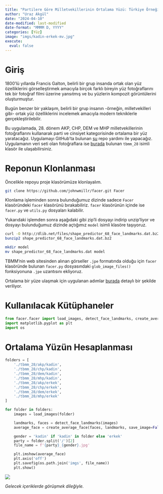 ```yaml
---
title: "Partilere Göre Milletvekillerinin Ortalama Yüzü: Türkiye Örneği"
author: "Uraz Akgül"
date: "2024-04-10"
date-modified: last-modified
date-format: "MMMM D, YYYY"
categories: [Yüz]
image: "imgs/kadin-erkek-mv.jpg"
execute:
  eval: false
---
```


# Giriş

1800'lü yıllarda Francis Galton, belirli bir grup insanda ortak olan yüz özelliklerini görselleştirmek amacıyla birçok farklı bireyin yüz fotoğraflarını tek bir fotoğraf filmi üzerine yansıtmış ve bu yüzlerin kompozit görüntülerini oluşturmuştur.

Bugün benzer bir yaklaşım, belirli bir grup insanın -örneğin, milletvekilleri gibi- ortak yüz özelliklerini incelemek amacıyla modern tekniklerle gerçekleştirilebilir.

Bu uygulamada, 28. dönem AKP, CHP, DEM ve MHP milletvekillerinin fotoğraflarını kullanarak parti ve cinsiyet kategorisinde ortalama bir yüz yaratacağız. Uygulamayı GitHub'ta bulunan [şu](https://github.com/johnwmillr/Facer){.external target="_blank"} repo yardımı ile yapacağız. Uygulamanın veri seti olan fotoğraflara ise [burada](https://github.com/urazakgul/python-blog/tree/main/posts/post_5){.external target="_blank"} bulunan `tbmm_28` isimli klasör ile ulaşabilirsiniz.

# Reponun Klonlanması

Öncelikle repoyu proje klasörümüze klonlayalım.

```bash

git clone https://github.com/johnwmillr/facer.git Facer

```

Klonlama işleminden sonra bulunduğumuz dizinde sadece `Facer` klasöründeki `facer` klasörünü bırakabiliriz. `facer` klasörünün içinde ise `facer.py` ve `utils.py` dosyaları kalabilir.

Yukarıdaki işlemden sonra aşağıdaki gibi zip'li dosyayı indirip unzip'liyor ve dosyayı bulunduğumuz dizinde açtığımız `model` isimli klasöre taşıyoruz.

```bash

curl -O http://dlib.net/files/shape_predictor_68_face_landmarks.dat.bz2
bunzip2 shape_predictor_68_face_landmarks.dat.bz2

mkdir model
mv shape_predictor_68_face_landmarks.dat model

```

TBMM'nin web sitesinden alınan görseller `.jpe` formatında olduğu için `facer` klasöründe bulunan `facer.py` dosyasındaki `glob_image_files()` fonksiyonuna `.jpe` uzantısını ekliyoruz.

Ortalama bir yüze ulaşmak için uygulanan adımlar [burada](https://learnopencv.com/average-face-opencv-c-python-tutorial/){.external target="_blank"} detaylı bir şekilde veriliyor.

# Kullanılacak Kütüphaneler

```python

from facer.facer import load_images, detect_face_landmarks, create_average_face
import matplotlib.pyplot as plt
import os

```

# Ortalama Yüzün Hesaplanması

```python

folders = [
    './tbmm_28/akp/kadin',
    './tbmm_28/chp/kadin',
    './tbmm_28/dem/kadin',
    './tbmm_28/mhp/kadin',
    './tbmm_28/akp/erkek',
    './tbmm_28/chp/erkek',
    './tbmm_28/dem/erkek',
    './tbmm_28/mhp/erkek'
]

for folder in folders:
    images = load_images(folder)

    landmarks, faces = detect_face_landmarks(images)
    average_face = create_average_face(faces, landmarks, save_image=False)

    gender = 'kadin' if 'kadin' in folder else 'erkek'
    party = folder.split('/')[2]
    file_name = f'{party}_{gender}.jpg'

    plt.imshow(average_face)
    plt.axis('off')
    plt.savefig(os.path.join('imgs', file_name))
    plt.show()

```

![](imgs/kadin-erkek-mv.jpg)

*Gelecek içeriklerde görüşmek dileğiyle.*